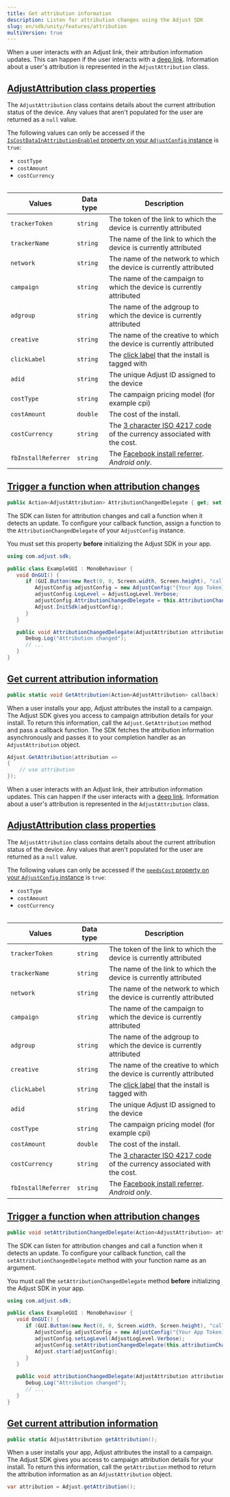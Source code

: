 ```yaml
---
title: Get attribution information
description: Listen for attribution changes using the Adjust SDK
slug: en/sdk/unity/features/attribution
multiVersion: true
---
```


<SdkVersion version="v5">

When a user interacts with an Adjust link, their attribution information updates. This can happen if the user interacts with a [deep link](https://help.adjust.com/en/article/deep-links). Information about a user's attribution is represented in the `AdjustAttribution` class.

## [AdjustAttribution class properties](adjustattribution-class-properties)

The `AdjustAttribution` class contains details about the current attribution status of the device. Any values that aren't populated for the user are returned as a `null` value.

<Callout type="note">

The following values can only be accessed if the [`IsCostDataInAttributionEnabled` property on your `AdjustConfig` instance](/en/sdk/android/configuration#enable-cost-data-sending) is `true`:

-  `costType`
-  `costAmount`
-  `costCurrency`

</Callout>

<Table>

| Values              | Data type | Description                                                                                                      |
| ------------------- | --------- | ---------------------------------------------------------------------------------------------------------------- |
| `trackerToken`      | `string`  | The token of the link to which the device is currently attributed                                                |
| `trackerName`       | `string`  | The name of the link to which the device is currently attributed                                                 |
| `network`           | `string`  | The name of the network to which the device is currently attributed                                              |
| `campaign`          | `string`  | The name of the campaign to which the device is currently attributed                                             |
| `adgroup`           | `string`  | The name of the adgroup to which the device is currently attributed                                              |
| `creative`          | `string`  | The name of the creative to which the device is currently attributed                                             |
| `clickLabel`        | `string`  | The [click label](https://help.adjust.com/en/article/user-rewards) that the install is tagged with               |
| `adid`              | `string`  | The unique Adjust ID assigned to the device                                                                      |
| `costType`          | `string`  | The campaign pricing model (for example cpi)                                                                     |
| `costAmount`        | `double`  | The cost of the install.                                                                                         |
| `costCurrency`      | `string`  | The [3 character ISO 4217 code](https://www.iban.com/currency-codes) of the currency associated with the cost.   |
| `fbInstallReferrer` | `string`  | The [Facebook install referrer](https://developers.facebook.com/docs/app-ads/install-referrer/). _Android only_. |

</Table>

## [Trigger a function when attribution changes](trigger-a-function-when-attribution-changes)

<CodeBlock title="Property declaration">

```cs
public Action<AdjustAttribution> AttributionChangedDelegate { get; set; }
```

</CodeBlock>

The SDK can listen for attribution changes and call a function when it detects an update. To configure your callback function, assign a function to the `AttributionChangedDelegate` of your `AdjustConfig` instance.

<Callout type="important">

You must set this property **before** initializing the Adjust SDK in your app.

</Callout>

<CodeBlock highlight="{range: 8}, {range: 13-16}">

```cs
using com.adjust.sdk;

public class ExampleGUI : MonoBehaviour {
   void OnGUI() {
      if (GUI.Button(new Rect(0, 0, Screen.width, Screen.height), "callback")) {
         AdjustConfig adjustConfig = new AdjustConfig("{Your App Token}", AdjustEnvironmentSandbox);
         adjustConfig.LogLevel = AdjustLogLevel.Verbose;
         adjustConfig.AttributionChangedDelegate = this.AttributionChangedDelegate;
         Adjust.InitSdk(adjustConfig);
      }
   }

   public void AttributionChangedDelegate(AdjustAttribution attribution) {
      Debug.Log("Attribution changed");
      // ...
   }
}
```

</CodeBlock>

## [Get current attribution information](get-current-attribution-information)

<CodeBlock title="Method signature">

```cs
public static void GetAttribution(Action<AdjustAttribution> callback)
```

</CodeBlock>

When a user installs your app, Adjust attributes the install to a campaign. The Adjust SDK gives you access to campaign attribution details for your install. To return this information, call the `Adjust.GetAttribution` method and pass a callback function. The SDK fetches the attribution information asynchronously and passes it to your completion handler as an `AdjustAttribution` object.

```cs
Adjust.GetAttribution(attribution =>
{
    // use attribution
});
```

</SdkVersion>

<SdkVersion version="v4">

When a user interacts with an Adjust link, their attribution information updates. This can happen if the user interacts with a [deep link](https://help.adjust.com/en/article/deep-links). Information about a user's attribution is represented in the `AdjustAttribution` class.

## [AdjustAttribution class properties](adjustattribution-class-properties)

The `AdjustAttribution` class contains details about the current attribution status of the device. Any values that aren't populated for the user are returned as a `null` value.

<Callout type="note">

The following values can only be accessed if the [`needsCost` property on your `AdjustConfig` instance](/en/sdk/android/configuration#enable-cost-data-sending) is `true`:

-  `costType`
-  `costAmount`
-  `costCurrency`

</Callout>

<Table>

| Values              | Data type | Description                                                                                                      |
| ------------------- | --------- | ---------------------------------------------------------------------------------------------------------------- |
| `trackerToken`      | `string`  | The token of the link to which the device is currently attributed                                                |
| `trackerName`       | `string`  | The name of the link to which the device is currently attributed                                                 |
| `network`           | `string`  | The name of the network to which the device is currently attributed                                              |
| `campaign`          | `string`  | The name of the campaign to which the device is currently attributed                                             |
| `adgroup`           | `string`  | The name of the adgroup to which the device is currently attributed                                              |
| `creative`          | `string`  | The name of the creative to which the device is currently attributed                                             |
| `clickLabel`        | `string`  | The [click label](https://help.adjust.com/en/article/user-rewards) that the install is tagged with               |
| `adid`              | `string`  | The unique Adjust ID assigned to the device                                                                      |
| `costType`          | `string`  | The campaign pricing model (for example cpi)                                                                     |
| `costAmount`        | `double`  | The cost of the install.                                                                                         |
| `costCurrency`      | `string`  | The [3 character ISO 4217 code](https://www.iban.com/currency-codes) of the currency associated with the cost.   |
| `fbInstallReferrer` | `string`  | The [Facebook install referrer](https://developers.facebook.com/docs/app-ads/install-referrer/). _Android only_. |

</Table>

## [Trigger a function when attribution changes](trigger-a-function-when-attribution-changes)

<CodeBlock title="Method signature">

```cs
public void setAttributionChangedDelegate(Action<AdjustAttribution> attributionChangedDelegate, string sceneName = "Adjust");
```

</CodeBlock>

The SDK can listen for attribution changes and call a function when it detects an update. To configure your callback function, call the `setAttributionChangedDelegate` method with your function name as an argument.

<Callout type="important">

You must call the `setAttributionChangedDelegate` method **before** initializing the Adjust SDK in your app.

</Callout>

<CodeBlock highlight="{range: 8}, {range: 13-16}">

```cs
using com.adjust.sdk;

public class ExampleGUI : MonoBehaviour {
   void OnGUI() {
      if (GUI.Button(new Rect(0, 0, Screen.width, Screen.height), "callback")) {
         AdjustConfig adjustConfig = new AdjustConfig("{Your App Token}", AdjustEnvironmentSandbox);
         adjustConfig.setLogLevel(AdjustLogLevel.Verbose);
         adjustConfig.setAttributionChangedDelegate(this.attributionChangedDelegate);
         Adjust.start(adjustConfig);
      }
   }

   public void attributionChangedDelegate(AdjustAttribution attribution) {
      Debug.Log("Attribution changed");
      // ...
   }
}
```

</CodeBlock>

## [Get current attribution information](get-current-attribution-information)

<CodeBlock title="Method signature">

```cs
public static AdjustAttribution getAttribution();
```

</CodeBlock>

When a user installs your app, Adjust attributes the install to a campaign. The Adjust SDK gives you access to campaign attribution details for your install. To return this information, call the `getAttribution` method to return the attribution information as an `AdjustAttribution` object.

```cs
var attribution = Adjust.getAttribution();
```

</SdkVersion>
